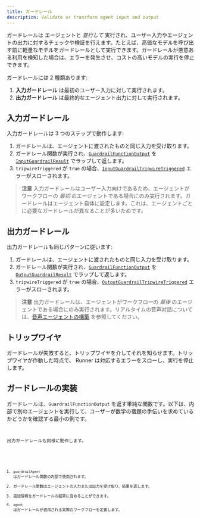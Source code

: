 ```yaml
---
title: ガードレール
description: Validate or transform agent input and output
---
```



ガードレールは エージェントと _並行して_ 実行され、ユーザー入力やエージェントの出力に対するチェックや検証を行えます。たとえば、高価なモデルを呼び出す前に軽量なモデルをガードレールとして実行できます。ガードレールが悪意ある利用を検知した場合は、エラーを発生させ、コストの高いモデルの実行を停止できます。

ガードレールには 2 種類あります:

1.  **入力ガードレール** は最初のユーザー入力に対して実行されます。
2.  **出力ガードレール** は最終的なエージェント出力に対して実行されます。

## 入力ガードレール

入力ガードレールは 3 つのステップで動作します:

1. ガードレールは、エージェントに渡されたものと同じ入力を受け取ります。
2. ガードレール関数が実行され、[`GuardrailFunctionOutput`](/openai-agents-js/openai/agents/interfaces/guardrailfunctionoutput) を [`InputGuardrailResult`](/openai-agents-js/openai/agents/interfaces/inputguardrailresult) でラップして返します。
3. `tripwireTriggered` が `true` の場合、[`InputGuardrailTripwireTriggered`](/openai-agents-js/openai/agents/classes/inputguardrailtripwiretriggered) エラーがスローされます。

> **注意**
> 入力ガードレールはユーザー入力向けであるため、エージェントがワークフローの _最初_ のエージェントである場合にのみ実行されます。ガードレールはエージェント自体に設定します。これは、エージェントごとに必要なガードレールが異なることが多いためです。

## 出力ガードレール

出力ガードレールも同じパターンに従います:

1. ガードレールは、エージェントに渡されたものと同じ入力を受け取ります。
2. ガードレール関数が実行され、[`GuardrailFunctionOutput`](/openai-agents-js/openai/agents/interfaces/guardrailfunctionoutput) を [`OutputGuardrailResult`](/openai-agents-js/openai/agents/interfaces/outputguardrailresult) でラップして返します。
3. `tripwireTriggered` が `true` の場合、[`OutputGuardrailTripwireTriggered`](/openai-agents-js/openai/agents/classes/outputguardrailtripwiretriggered) エラーがスローされます。

> **注意**
> 出力ガードレールは、エージェントがワークフローの _最後_ のエージェントである場合にのみ実行されます。リアルタイムの音声対話については、[音声エージェントの構築](/openai-agents-js/ja/guides/voice-agents/build#guardrails) を参照してください。

## トリップワイヤ

ガードレールが失敗すると、トリップワイヤを介してそれを知らせます。トリップワイヤが作動した時点で、 Runner は対応するエラーをスローし、実行を停止します。

## ガードレールの実装

ガードレールは、`GuardrailFunctionOutput` を返す単純な関数です。以下は、内部で別のエージェントを実行して、ユーザーが数学の宿題の手伝いを求めているかどうかを確認する最小の例です。

<Code
  lang="typescript"
  code={inputGuardrailExample}
  title="入力ガードレールの例"
/>

出力ガードレールも同様に動作します。

<Code
  lang="typescript"
  code={outputGuardrailExample}
  title="出力ガードレールの例"
/>

1. `guardrailAgent` はガードレール関数の内部で使用されます。
2. ガードレール関数はエージェントの入力または出力を受け取り、結果を返します。
3. 追加情報をガードレールの結果に含めることができます。
4. `agent` はガードレールが適用される実際のワークフローを定義します。
